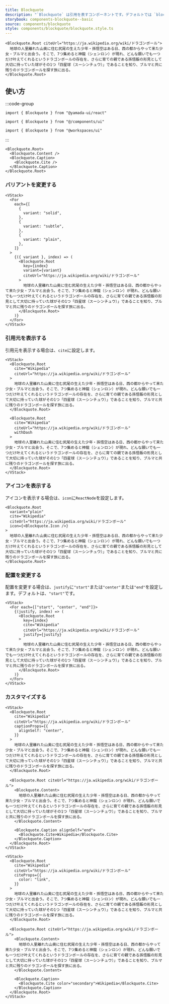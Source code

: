 ```yaml
---
title: Blockquote
description: "`Blockquote` は引用を表すコンポーネントです。デフォルトでは `blockquote` 要素をレンダリングします。"
storybook: components-blockquote--basic
source: components/blockquote
style: components/blockquote/blockquote.style.ts
---
```


```tsx preview
<Blockquote.Root citeUrl="https://ja.wikipedia.org/wiki/ドラゴンボール">
  地球の人里離れた山奥に住む尻尾の生えた少年・孫悟空はある日、西の都からやって来た少女・ブルマと出会う。そこで、7つ集めると神龍（シェンロン）が現れ、どんな願いでも一つだけ叶えてくれるというドラゴンボールの存在を、さらに育ての親である孫悟飯の形見として大切に持っていた球がその1つ「四星球（スーシンチュウ）」であることを知り、ブルマと共に残りのドラゴンボールを探す旅に出る。
</Blockquote.Root>
```

## 使い方

:::code-group

```tsx [package]
import { Blockquote } from "@yamada-ui/react"
```

```tsx [alias]
import { Blockquote } from "@/components/ui"
```

```tsx [monorepo]
import { Blockquote } from "@workspaces/ui"
```

:::

```tsx
<Blockquote.Root>
  <Blockquote.Content />
  <Blockquote.Caption>
    <Blockquote.Cite />
  </Blockquote.Caption>
</Blockquote.Root>
```

### バリアントを変更する

```tsx preview
<VStack>
  <For
    each={[
      {
        variant: "solid",
      },
      {
        variant: "subtle",
      },
      {
        variant: "plain",
      },
    ]}
  >
    {({ variant }, index) => (
      <Blockquote.Root
        key={index}
        variant={variant}
        citeUrl="https://ja.wikipedia.org/wiki/ドラゴンボール"
      >
        地球の人里離れた山奥に住む尻尾の生えた少年・孫悟空はある日、西の都からやって来た少女・ブルマと出会う。そこで、7つ集めると神龍（シェンロン）が現れ、どんな願いでも一つだけ叶えてくれるというドラゴンボールの存在を、さらに育ての親である孫悟飯の形見として大切に持っていた球がその1つ「四星球（スーシンチュウ）」であることを知り、ブルマと共に残りのドラゴンボールを探す旅に出る。
      </Blockquote.Root>
    )}
  </For>
</VStack>
```

### 引用元を表示する

引用元を表示する場合は、`cite`に設定します。

```tsx preview
<VStack>
  <Blockquote.Root
    cite="Wikipedia"
    citeUrl="https://ja.wikipedia.org/wiki/ドラゴンボール"
  >
    地球の人里離れた山奥に住む尻尾の生えた少年・孫悟空はある日、西の都からやって来た少女・ブルマと出会う。そこで、7つ集めると神龍（シェンロン）が現れ、どんな願いでも一つだけ叶えてくれるというドラゴンボールの存在を、さらに育ての親である孫悟飯の形見として大切に持っていた球がその1つ「四星球（スーシンチュウ）」であることを知り、ブルマと共に残りのドラゴンボールを探す旅に出る。
  </Blockquote.Root>

  <Blockquote.Root
    cite="Wikipedia"
    citeUrl="https://ja.wikipedia.org/wiki/ドラゴンボール"
    withDash
  >
    地球の人里離れた山奥に住む尻尾の生えた少年・孫悟空はある日、西の都からやって来た少女・ブルマと出会う。そこで、7つ集めると神龍（シェンロン）が現れ、どんな願いでも一つだけ叶えてくれるというドラゴンボールの存在を、さらに育ての親である孫悟飯の形見として大切に持っていた球がその1つ「四星球（スーシンチュウ）」であることを知り、ブルマと共に残りのドラゴンボールを探す旅に出る。
  </Blockquote.Root>
</VStack>
```

### アイコンを表示する

アイコンを表示する場合は、`icon`に`ReactNode`を設定します。

```tsx preview
<Blockquote.Root
  variant="plain"
  cite="Wikipedia"
  citeUrl="https://ja.wikipedia.org/wiki/ドラゴンボール"
  icon={<Blockquote.Icon />}
>
  地球の人里離れた山奥に住む尻尾の生えた少年・孫悟空はある日、西の都からやって来た少女・ブルマと出会う。そこで、7つ集めると神龍（シェンロン）が現れ、どんな願いでも一つだけ叶えてくれるというドラゴンボールの存在を、さらに育ての親である孫悟飯の形見として大切に持っていた球がその1つ「四星球（スーシンチュウ）」であることを知り、ブルマと共に残りのドラゴンボールを探す旅に出る。
</Blockquote.Root>
```

### 配置を変更する

配置を変更する場合は、`justify`に`"start"`または`"center"`または`"end"`を設定します。デフォルトは、`"start"`です。

```tsx preview
<VStack>
  <For each={["start", "center", "end"]}>
    {(justify, index) => (
      <Blockquote.Root
        key={index}
        cite="Wikipedia"
        citeUrl="https://ja.wikipedia.org/wiki/ドラゴンボール"
        justify={justify}
      >
        地球の人里離れた山奥に住む尻尾の生えた少年・孫悟空はある日、西の都からやって来た少女・ブルマと出会う。そこで、7つ集めると神龍（シェンロン）が現れ、どんな願いでも一つだけ叶えてくれるというドラゴンボールの存在を、さらに育ての親である孫悟飯の形見として大切に持っていた球がその1つ「四星球（スーシンチュウ）」であることを知り、ブルマと共に残りのドラゴンボールを探す旅に出る。
      </Blockquote.Root>
    )}
  </For>
</VStack>
```

### カスタマイズする

```tsx preview
<VStack>
  <Blockquote.Root
    cite="Wikipedia"
    citeUrl="https://ja.wikipedia.org/wiki/ドラゴンボール"
    captionProps={{
      alignSelf: "center",
    }}
  >
    地球の人里離れた山奥に住む尻尾の生えた少年・孫悟空はある日、西の都からやって来た少女・ブルマと出会う。そこで、7つ集めると神龍（シェンロン）が現れ、どんな願いでも一つだけ叶えてくれるというドラゴンボールの存在を、さらに育ての親である孫悟飯の形見として大切に持っていた球がその1つ「四星球（スーシンチュウ）」であることを知り、ブルマと共に残りのドラゴンボールを探す旅に出る。
  </Blockquote.Root>

  <Blockquote.Root citeUrl="https://ja.wikipedia.org/wiki/ドラゴンボール">
    <Blockquote.Content>
      地球の人里離れた山奥に住む尻尾の生えた少年・孫悟空はある日、西の都からやって来た少女・ブルマと出会う。そこで、7つ集めると神龍（シェンロン）が現れ、どんな願いでも一つだけ叶えてくれるというドラゴンボールの存在を、さらに育ての親である孫悟飯の形見として大切に持っていた球がその1つ「四星球（スーシンチュウ）」であることを知り、ブルマと共に残りのドラゴンボールを探す旅に出る。
    </Blockquote.Content>

    <Blockquote.Caption alignSelf="end">
      <Blockquote.Cite>Wikipedia</Blockquote.Cite>
    </Blockquote.Caption>
  </Blockquote.Root>
</VStack>
```

```tsx preview
<VStack>
  <Blockquote.Root
    cite="Wikipedia"
    citeUrl="https://ja.wikipedia.org/wiki/ドラゴンボール"
    citeProps={{
      color: "link",
    }}
  >
    地球の人里離れた山奥に住む尻尾の生えた少年・孫悟空はある日、西の都からやって来た少女・ブルマと出会う。そこで、7つ集めると神龍（シェンロン）が現れ、どんな願いでも一つだけ叶えてくれるというドラゴンボールの存在を、さらに育ての親である孫悟飯の形見として大切に持っていた球がその1つ「四星球（スーシンチュウ）」であることを知り、ブルマと共に残りのドラゴンボールを探す旅に出る。
  </Blockquote.Root>

  <Blockquote.Root citeUrl="https://ja.wikipedia.org/wiki/ドラゴンボール">
    <Blockquote.Content>
      地球の人里離れた山奥に住む尻尾の生えた少年・孫悟空はある日、西の都からやって来た少女・ブルマと出会う。そこで、7つ集めると神龍（シェンロン）が現れ、どんな願いでも一つだけ叶えてくれるというドラゴンボールの存在を、さらに育ての親である孫悟飯の形見として大切に持っていた球がその1つ「四星球（スーシンチュウ）」であることを知り、ブルマと共に残りのドラゴンボールを探す旅に出る。
    </Blockquote.Content>

    <Blockquote.Caption>
      <Blockquote.Cite color="secondary">Wikipedia</Blockquote.Cite>
    </Blockquote.Caption>
  </Blockquote.Root>
</VStack>
```
